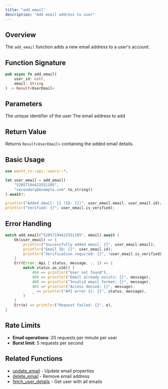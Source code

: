 ```yaml
---
title: "add_email"
description: "Add email address to user"
---
```


## Overview

The `add_email` function adds a new email address to a user's account.

## Function Signature

```rust
pub async fn add_email(
    user_id: &str,
    email: String
) -> Result<UserEmail>
```

## Parameters

<ParamField path="user_id" type="&str" required>
  The unique identifier of the user
</ParamField>

<ParamField path="email" type="String" required>
  The email address to add
</ParamField>

## Return Value

Returns `Result<UserEmail>` containing the added email details.

## Basic Usage

```rust
use wacht_rs::api::users::*;

let user_email = add_email(
    "52057194421551105", 
    "secondary@example.com".to_string()
).await?;

println!("Added email: {} (ID: {})", user_email.email, user_email.id);
println!("Verified: {}", user_email.is_verified);
```

## Error Handling

```rust
match add_email("52057194421551105", email).await {
    Ok(user_email) => {
        println!("Successfully added email: {}", user_email.email);
        println!("Email ID: {}", user_email.id);
        println!("Verification required: {}", !user_email.is_verified);
    }
    Err(Error::Api { status, message, .. }) => {
        match status.as_u16() {
            404 => println!("User not found"),
            409 => println!("Email already exists: {}", message),
            400 => println!("Invalid email format: {}", message),
            403 => println!("Access denied: {}", message),
            _ => println!("API error {}: {}", status, message),
        }
    }
    Err(e) => println!("Request failed: {}", e),
}
```

## Rate Limits

- **Email operations**: 20 requests per minute per user
- **Burst limit**: 5 requests per second

## Related Functions

- [update_email](update-email) - Update email properties
- [delete_email](delete-email) - Remove email address
- [fetch_user_details](fetch-user-details) - Get user with all emails